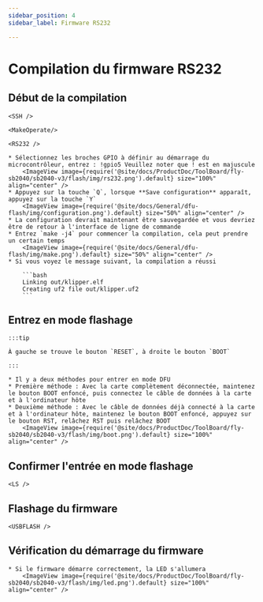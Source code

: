 ```yaml
---
sidebar_position: 4
sidebar_label: Firmware RS232

---
```




# Compilation du firmware RS232

## Début de la compilation

    <SSH />

    <MakeOperate/>

    <RS232 />

    * Sélectionnez les broches GPIO à définir au démarrage du microcontrôleur, entrez : !gpio5 Veuillez noter que ! est en majuscule
        <ImageView image={require('@site/docs/ProductDoc/ToolBoard/fly-sb2040/sb2040-v3/flash/img/rs232.png').default} size="100%" align="center" />
    * Appuyez sur la touche `Q`, lorsque **Save configuration** apparaît, appuyez sur la touche `Y`
        <ImageView image={require('@site/docs/General/dfu-flash/img/configuration.png').default} size="50%" align="center" />
    * La configuration devrait maintenant être sauvegardée et vous devriez être de retour à l'interface de ligne de commande
    * Entrez `make -j4` pour commencer la compilation, cela peut prendre un certain temps
        <ImageView image={require('@site/docs/General/dfu-flash/img/make.png').default} size="50%" align="center" />
    * Si vous voyez le message suivant, la compilation a réussi

        ```bash
        Linking out/klipper.elf
        Creating uf2 file out/klipper.uf2
        ```


## Entrez en mode flashage

    :::tip

    À gauche se trouve le bouton `RESET`, à droite le bouton `BOOT`

    :::

    * Il y a deux méthodes pour entrer en mode DFU
    * Première méthode : Avec la carte complètement déconnectée, maintenez le bouton BOOT enfoncé, puis connectez le câble de données à la carte et à l'ordinateur hôte
    * Deuxième méthode : Avec le câble de données déjà connecté à la carte et à l'ordinateur hôte, maintenez le bouton BOOT enfoncé, appuyez sur le bouton RST, relâchez RST puis relâchez BOOT
        <ImageView image={require('@site/docs/ProductDoc/ToolBoard/fly-sb2040/sb2040-v3/flash/img/boot.png').default} size="100%" align="center" />

## Confirmer l'entrée en mode flashage

    <LS />


## Flashage du firmware 
    
    <USBFLASH />
    


## Vérification du démarrage du firmware

    * Si le firmware démarre correctement, la LED s'allumera
        <ImageView image={require('@site/docs/ProductDoc/ToolBoard/fly-sb2040/sb2040-v3/flash/img/led.png').default} size="100%" align="center" />